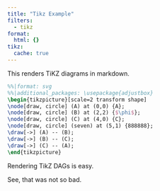 ```yaml
---
title: "Tikz Example"
filters:
  - tikz
format:
  html: {}
tikz:
  cache: true
---
```


This renders TiKZ diagrams in markdown.

::: {#fig-example .test-class}
```.tikz
%%|format: svg
%%|additional_packages: \usepackage{adjustbox}
\begin{tikzpicture}[scale=2 transform shape]
\node[draw, circle] (A) at (0,0) {A};
\node[draw, circle] (B) at (2,2) {$\phi$};
\node[draw, circle] (C) at (4,0) {C};
\node[draw, circle] (seven) at (5,1) {888888};
\draw[->] (A) -- (B);
\draw[->] (B) -- (C);
\draw[->] (C) -- (A);
\end{tikzpicture}
```

Rendering TikZ DAGs is easy.
:::

See, that was not so bad.
